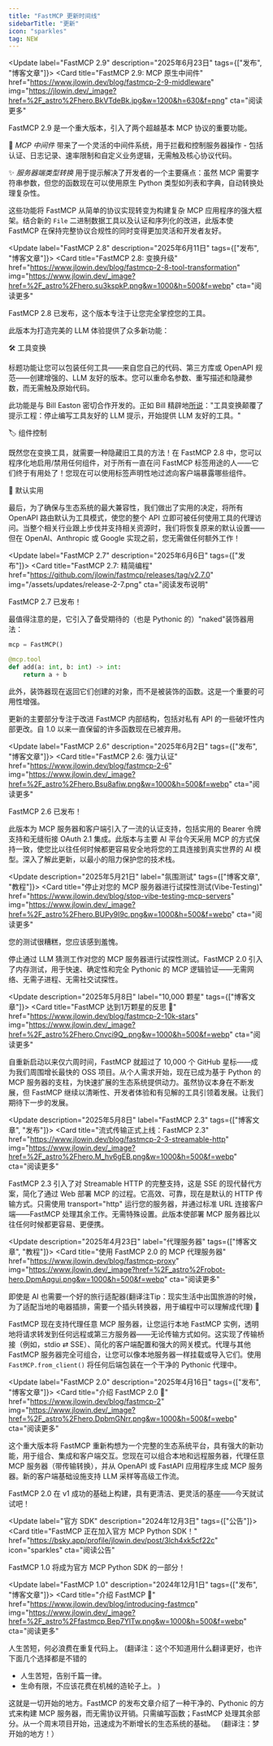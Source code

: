```yaml
---
title: "FastMCP 更新时间线"
sidebarTitle: "更新"
icon: "sparkles"
tag: NEW
---
```


<Update label="FastMCP 2.9" description="2025年6月23日" tags={["发布", "博客文章"]}>
<Card 
title="FastMCP 2.9: MCP 原生中间件" href="https://www.jlowin.dev/blog/fastmcp-2-9-middleware" 
img="https://jlowin.dev/_image?href=%2F_astro%2Fhero.BkVTdeBk.jpg&w=1200&h=630&f=png" 
cta="阅读更多"  
>
FastMCP 2.9 是一个重大版本，引入了两个超越基本 MCP 协议的重要功能。

🤝 *MCP 中间件* 带来了一个灵活的中间件系统，用于拦截和控制服务器操作 - 包括认证、日志记录、速率限制和自定义业务逻辑，无需触及核心协议代码。

✨ *服务器端类型转换* 用于提示解决了开发者的一个主要痛点：虽然 MCP 需要字符串参数，但您的函数现在可以使用原生 Python 类型如列表和字典，自动转换处理复杂性。

这些功能将 FastMCP 从简单的协议实现转变为构建复杂 MCP 应用程序的强大框架。结合新的 `File` 二进制数据工具以及认证和序列化的改进，此版本使 FastMCP 在保持完整协议合规性的同时变得更加灵活和开发者友好。
</Card>
</Update>

<Update label="FastMCP 2.8" description="2025年6月11日" tags={["发布", "博客文章"]}>
<Card 
title="FastMCP 2.8: 变换升级" href="https://www.jlowin.dev/blog/fastmcp-2-8-tool-transformation" 
img="https://www.jlowin.dev/_image?href=%2F_astro%2Fhero.su3kspkP.png&w=1000&h=500&f=webp" 
cta="阅读更多"  
>
FastMCP 2.8 已发布，这个版本专注于让您完全掌控您的工具。

此版本为打造完美的 LLM 体验提供了众多新功能：

🛠️ 工具变换

标题功能让您可以包装任何工具——来自您自己的代码、第三方库或 OpenAPI 规范——创建增强的、LLM 友好的版本。您可以重命名参数、重写描述和隐藏参数，而无需触及原始代码。

此功能是与 Bill Easton 密切合作开发的。正如 Bill 精辟地[所说](https://www.linkedin.com/posts/williamseaston_huge-thanks-to-william-easton-for-providing-activity-7338011349525983232-Mw6T?utm_source=share&utm_medium=member_desktop&rcm=ACoAAAAd6d0B3uL9zpCsq9eYWKi3HIvb8eN_r_Q)："工具变换颠覆了提示工程：停止编写工具友好的 LLM 提示，开始提供 LLM 友好的工具。"

🏷️ 组件控制

既然您在变换工具，就需要一种隐藏旧工具的方法！在 FastMCP 2.8 中，您可以程序化地启用/禁用任何组件，对于所有一直在问 FastMCP 标签用途的人——它们终于有用处了！您现在可以使用标签声明性地过滤向客户端暴露哪些组件。

🚀 默认实用

最后，为了确保与生态系统的最大兼容性，我们做出了实用的决定，将所有 OpenAPI 路由默认为工具模式，使您的整个 API 立即可被任何使用工具的代理访问。当整个相关行业跟上步伐并支持相关资源时，我们将恢复原来的默认设置——但在 OpenAI、Anthropic 或 Google 实现之前，您无需做任何额外工作！

</Card>
</Update>

<Update label="FastMCP 2.7" description="2025年6月6日" tags={["发布"]}>
<Card 
title="FastMCP 2.7: 精简编程" href="https://github.com/jlowin/fastmcp/releases/tag/v2.7.0" 
img="/assets/updates/release-2-7.png"
cta="阅读发布说明"  
>
FastMCP 2.7 已发布！

最值得注意的是，它引入了备受期待的（也是 Pythonic 的）"naked"装饰器用法：

```python {3}
mcp = FastMCP()

@mcp.tool
def add(a: int, b: int) -> int:
    return a + b
```

此外，装饰器现在返回它们创建的对象，而不是被装饰的函数。这是一个重要的可用性增强。

更新的主要部分专注于改进 FastMCP 内部结构，包括对私有 API 的一些破坏性内部更改。自 1.0 以来一直保留的许多函数现在已被弃用。
</Card>
</Update>



<Update label="FastMCP 2.6" description="2025年6月2日" tags={["发布", "博客文章"]}>
<Card 
title="FastMCP 2.6: 强力认证" href="https://www.jlowin.dev/blog/fastmcp-2-6" 
img="https://www.jlowin.dev/_image?href=%2F_astro%2Fhero.Bsu8afiw.png&w=1000&h=500&f=webp" 
cta="阅读更多"  
>
FastMCP 2.6 已发布！

此版本为 MCP 服务器和客户端引入了一流的认证支持，包括实用的 Bearer 令牌支持和无缝衔接 OAuth 2.1 集成。此版本与主要 AI 平台今天采用 MCP 的方式保持一致，使您比以往任何时候都更容易安全地将您的工具连接到真实世界的 AI 模型。深入了解此更新，以最小的阻力保护您的技术栈。
</Card>
</Update>

<Update description="2025年5月21日" label="氛围测试" tags={["博客文章", "教程"]}>
<Card
title="停止对您的 MCP 服务器进行试探性测试(Vibe-Testing)"
href="https://www.jlowin.dev/blog/stop-vibe-testing-mcp-servers"
img="https://www.jlowin.dev/_image?href=%2F_astro%2Fhero.BUPy9I9c.png&w=1000&h=500&f=webp"
cta="阅读更多"
>

您的测试很糟糕，您应该感到羞愧。

停止通过 LLM 猜测工作对您的 MCP 服务器进行试探性测试。FastMCP 2.0 引入了内存测试，用于快速、确定性和完全 Pythonic 的 MCP 逻辑验证——无需网络、无需子进程、无需社交试探性。

</Card>
</Update>


<Update description="2025年5月8日" label="10,000 颗星" tags={["博客文章"]}>
<Card
title="FastMCP 达到1万颗星的反思 🌟"
href="https://www.jlowin.dev/blog/fastmcp-2-10k-stars"
img="https://www.jlowin.dev/_image?href=%2F_astro%2Fhero.Cnvci9Q_.png&w=1000&h=500&f=webp"
cta="阅读更多"
>

自重新启动以来仅六周时间，FastMCP 就超过了 10,000 个 GitHub 星标——成为我们周围增长最快的 OSS 项目。从个人需求开始，现在已成为基于 Python 的 MCP 服务器的支柱，为快速扩展的生态系统提供动力。虽然协议本身在不断发展，但 FastMCP 继续以清晰性、开发者体验和有见解的工具引领着发展。让我们期待下一步的发展。

</Card>
</Update>

<Update description="2025年5月8日" label="FastMCP 2.3" tags={["博客文章", "发布"]}>
<Card
title="流式传输正式上线：FastMCP 2.3"
href="https://www.jlowin.dev/blog/fastmcp-2-3-streamable-http"
img="https://www.jlowin.dev/_image?href=%2F_astro%2Fhero.M_hv6gEB.png&w=1000&h=500&f=webp"
cta="阅读更多"
>

FastMCP 2.3 引入了对 Streamable HTTP 的完整支持，这是 SSE 的现代替代方案，简化了通过 Web 部署 MCP 的过程。它高效、可靠，现在是默认的 HTTP 传输方式。只需使用 transport="http" 运行您的服务器，并通过标准 URL 连接客户端——FastMCP 处理其余工作。无需特殊设置。此版本使部署 MCP 服务器比以往任何时候都更容易、更便携。

</Card>
</Update>

<Update description="2025年4月23日" label="代理服务器" tags={["博客文章", "教程"]}>
<Card
title="使用 FastMCP 2.0 的 MCP 代理服务器"
href="https://www.jlowin.dev/blog/fastmcp-proxy"
img="https://www.jlowin.dev/_image?href=%2F_astro%2Frobot-hero.DpmAqgui.png&w=1000&h=500&f=webp"
cta="阅读更多"
>

即使是 AI 也需要一个好的旅行适配器(翻译注Tip：现实生活中出国旅游的时候，为了适配当地的电器插排，需要一个插头转换器，用于编程中可以理解成代理) 🔌


FastMCP 现在支持代理任意 MCP 服务器，让您运行本地 FastMCP 实例，透明地将请求转发到任何远程或第三方服务器——无论传输方式如何。这实现了传输桥接（例如，stdio ⇄ SSE）、简化的客户端配置和强大的网关模式。代理与其他 FastMCP 服务器完全可组合，让您可以像本地服务器一样挂载或导入它们。使用 `FastMCP.from_client()` 将任何后端包装在一个干净的 Pythonic 代理中。
</Card>
</Update>

<Update label="FastMCP 2.0" description="2025年4月16日" tags={["发布", "博客文章"]}>
<Card
title="介绍 FastMCP 2.0 🚀"
href="https://www.jlowin.dev/blog/fastmcp-2"
img="https://www.jlowin.dev/_image?href=%2F_astro%2Fhero.DpbmGNrr.png&w=1000&h=500&f=webp"
cta="阅读更多"
>

这个重大版本将 FastMCP 重新构想为一个完整的生态系统平台，具有强大的新功能，用于组合、集成和客户端交互。您现在可以组合本地和远程服务器，代理任意 MCP 服务器（带传输转换），并从 OpenAPI 或 FastAPI 应用程序生成 MCP 服务器。新的客户端基础设施支持 LLM 采样等高级工作流。

FastMCP 2.0 在 v1 成功的基础上构建，具有更清洁、更灵活的基座——今天就试试吧！
</Card>
</Update>



<Update label="官方 SDK" description="2024年12月3日" tags={["公告"]}>
<Card
title="FastMCP 正在加入官方 MCP Python SDK！"
href="https://bsky.app/profile/jlowin.dev/post/3lch4xk5cf22c"
icon="sparkles"
cta="阅读公告"
>
FastMCP 1.0 将成为官方 MCP Python SDK 的一部分！
</Card>
</Update>



<Update label="FastMCP 1.0" description="2024年12月1日" tags={["发布", "博客文章"]}>
<Card
title="介绍 FastMCP 🚀"
href="https://www.jlowin.dev/blog/introducing-fastmcp"
img="https://www.jlowin.dev/_image?href=%2F_astro%2Ffastmcp.Bep7YlTw.png&w=1000&h=500&f=webp"
cta="阅读更多"
>
人生苦短，何必浪费在重复代码上。
(翻译注：这个不知道用什么翻译更好，也许下面几个选择都是不错的
- 人生苦短，告别千篇一律。
- 生命有限，不应该花费在机械的造轮子上。
)

这就是一切开始的地方。FastMCP 的发布文章介绍了一种干净的、Pythonic 的方式来构建 MCP 服务器，而无需协议开销。只需编写函数；FastMCP 处理其余部分。从一个周末项目开始，迅速成为不断增长的生态系统的基础。
（翻译注：梦开始的地方！）
</Card>
</Update>

